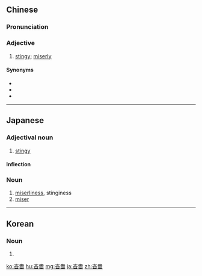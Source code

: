 {{also|吝啬}}
==Chinese==
{{zh-forms|s=吝啬}}

===Pronunciation===
{{zh-pron
|m=lìnsè
|c=leon6 sik1
|mn=nì-sìⁿ
|cat=a
}}

===Adjective===
{{zh-adj}}

# [[stingy]]; [[miserly]]

====Synonyms====
* {{zh-l|摳}}
* {{zh-l|摳門}}
* {{zh-l|小氣}}

----

==Japanese==
{{ja-kanjitab|yomi=on|sort=りんしょく}}

===Adjectival noun===
{{ja-adj|infl=na|りんしょく}}

# [[stingy]]

====Inflection====
{{ja-na|りんしょく}}

===Noun===
{{ja-noun|りんしょく}}

# [[miserliness]], stinginess
# [[miser]]

----

==Korean==
{{ko-hanjatab|吝|嗇}}

===Noun===
{{ko-noun|rv=insaek|hangeul=인색}}

# {{hanja form of|인색|[[miserliness]], [[stinginess]]}}

[[ko:吝嗇]]
[[hu:吝嗇]]
[[mg:吝嗇]]
[[ja:吝嗇]]
[[zh:吝嗇]]